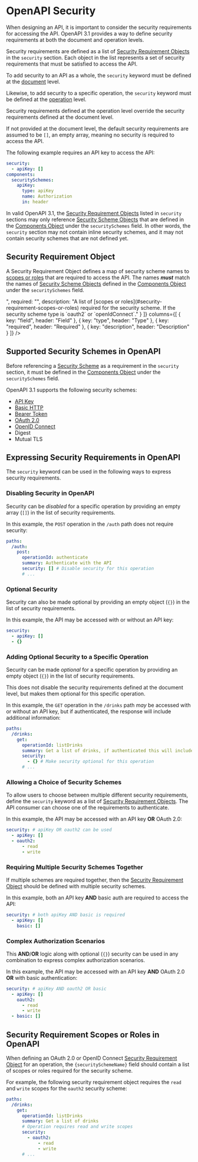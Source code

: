 # OpenAPI Security

When designing an API, it is important to consider the security requirements for accessing the API. OpenAPI 3.1 provides a way to define security requirements at both the document and operation levels.

Security requirements are defined as a list of [Security Requirement Objects](/openapi/security#security-requirement-object) in the `security` section. Each object in the list represents a set of security requirements that must be satisfied to access the API.

To add security to an API as a whole, the `security` keyword must be defined at the [document](/openapi#openapi-document-structure) level.

Likewise, to add security to a specific operation, the `security` keyword must be defined at the [operation](/openapi/paths/operations) level.

Security requirements defined at the operation level override the security requirements defined at the document level.

If not provided at the document level, the default security requirements are assumed to be `[]`, an empty array, meaning no security is required to access the API.

The following example requires an API key to access the API:

```yaml
security:
  - apiKey: []
components:
  securitySchemes:
    apiKey:
      type: apiKey
      name: Authorization
      in: header
```

In valid OpenAPI 3.1, the [Security Requirement Objects](/openapi/security#security-requirement-object) listed in `security` sections may only reference [Security Scheme Objects](/openapi/security/security-schemes) that are defined in the [Components Object](/openapi/components) under the `securitySchemes` field. In other words, the `security` section may not contain inline security schemes, and it may not contain security schemes that are not defined yet.

## Security Requirement Object

A Security Requirement Object defines a map of security scheme names to [scopes or roles](#security-requirement-scopes-or-roles) that are required to access the API. The names **_must_** match the names of [Security Scheme Objects](/openapi/security/security-schemes) defined in the [Components Object](/openapi/components) under the `securitySchemes` field.

<Table
  data={[
    { field: "{securitySchemeName}", type: "List<string>", required: "", description: "A list of [scopes or roles](#security-requirement-scopes-or-roles) required for the security scheme. If the security scheme type is `oauth2` or `openIdConnect`." }
  ]}
  columns={[
    { key: "field", header: "Field" },
    { key: "type", header: "Type" },
    { key: "required", header: "Required" },
    { key: "description", header: "Description" }
  ]}
/>

## Supported Security Schemes in OpenAPI

Before referencing a [Security Scheme](./security/security-schemes.md) as a requirement in the `security` section, it must be defined in the [Components Object](/openapi/components) under the `securitySchemes` field.

OpenAPI 3.1 supports the following security schemes:

- [API Key](./security/security-schemes/security-api-key.md)
- [Basic HTTP](./security/security-schemes/security-basic.md)
- [Bearer Token](./security/security-schemes/security-bearer.md)
- [OAuth 2.0](./security/security-schemes/security-oauth2.md)
- [OpenID Connect](./security/security-schemes/security-openid.md)
- Digest
- Mutual TLS

## Expressing Security Requirements in OpenAPI

The `security` keyword can be used in the following ways to express security requirements.

### Disabling Security in OpenAPI

Security can be _disabled_ for a specific operation by providing an empty array (`[]`) in the list of security requirements.

In this example, the `POST` operation in the `/auth` path does not require security:

```yaml
paths:
  /auth:
    post:
      operationId: authenticate
      summary: Authenticate with the API
      security: [] # Disable security for this operation
      # ...
```

### Optional Security

Security can also be made optional by providing an empty object (`{}`) in the list of security requirements.

In this example, the API may be accessed with or without an API key:

```yaml
security:
  - apiKey: []
  - {}
```

### Adding Optional Security to a Specific Operation

Security can be made _optional_ for a specific operation by providing an empty object (`{}`) in the list of security requirements.

This does not disable the security requirements defined at the document level, but makes them optional for this specific operation.

In this example, the `GET` operation in the `/drinks` path _may_ be accessed with or without an API key, but if authenticated, the response will include additional information:

```yaml
paths:
  /drinks:
    get:
      operationId: listDrinks
      summary: Get a list of drinks, if authenticated this will include stock levels and product codes otherwise it will only include public information
      security:
        - {} # Make security optional for this operation
      # ...
```

### Allowing a Choice of Security Schemes

To allow users to choose between multiple different security requirements, define the `security` keyword as a list of [Security Requirement Objects](/openapi/security#security-requirement-object). The API consumer can choose one of the requirements to authenticate.

In this example, the API may be accessed with an API key **OR** OAuth 2.0:

```yaml
security: # apiKey OR oauth2 can be used
  - apiKey: []
  - oauth2:
      - read
      - write
```

### Requiring Multiple Security Schemes Together

If multiple schemes are required together, then the [Security Requirement Object](/openapi/security#security-requirement-object) should be defined with multiple security schemes.

In this example, both an API key **AND** basic auth are required to access the API:

```yaml
security: # both apiKey AND basic is required
  - apiKey: []
    basic: []
```

### Complex Authorization Scenarios

This **AND**/**OR** logic along with optional (`{}`) security can be used in any combination to express complex authorization scenarios.

In this example, the API may be accessed with an API key **AND** OAuth 2.0 **OR** with basic authentication:

```yaml
security: # apiKey AND oauth2 OR basic
  - apiKey: []
    oauth2:
      - read
      - write
  - basic: []
```

## Security Requirement Scopes or Roles in OpenAPI

When defining an OAuth 2.0 or OpenID Connect [Security Requirement Object](/openapi/security#security-requirement-object) for an operation, the `{securitySchemeName}` field should contain a list of scopes or roles required for the security scheme.

For example, the following security requirement object requires the `read` and `write` scopes for the `oauth2` security scheme:

```yaml
paths:
  /drinks:
    get:
      operationId: listDrinks
      summary: Get a list of drinks
      # Operation requires read and write scopes
      security:
        - oauth2:
            - read
            - write
      # ...
```
